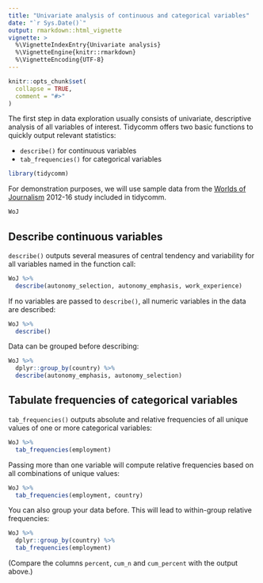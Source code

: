 ```yaml
---
title: "Univariate analysis of continuous and categorical variables"
date: "`r Sys.Date()`"
output: rmarkdown::html_vignette
vignette: >
  %\VignetteIndexEntry{Univariate analysis}
  %\VignetteEngine{knitr::rmarkdown}
  %\VignetteEncoding{UTF-8}
---
```


```r
knitr::opts_chunk$set(
  collapse = TRUE,
  comment = "#>"
)
```

The first step in data exploration usually consists of univariate, descriptive analysis of all variables of interest. Tidycomm offers two basic functions to quickly output relevant statistics:

- `describe()` for continuous variables
- `tab_frequencies()` for categorical variables

```r
library(tidycomm)
```

For demonstration purposes, we will use sample data from the [Worlds of Journalism](https://worldsofjournalism.org/) 2012-16 study included in tidycomm. 

```r
WoJ
```


## Describe continuous variables

`describe()` outputs several measures of central tendency and variability for all variables named in the function call:

```r
WoJ %>% 
  describe(autonomy_selection, autonomy_emphasis, work_experience)
```

If no variables are passed to `describe()`, all numeric variables in the data are described:

```r
WoJ %>% 
  describe()
```

Data can be grouped before describing:

```r
WoJ %>% 
  dplyr::group_by(country) %>% 
  describe(autonomy_emphasis, autonomy_selection)
```

## Tabulate frequencies of categorical variables

`tab_frequencies()` outputs absolute and relative frequencies of all unique values of one or more categorical variables:

```r
WoJ %>% 
  tab_frequencies(employment)
```

Passing more than one variable will compute relative frequencies based on all combinations of unique values:

```r
WoJ %>% 
  tab_frequencies(employment, country)
```

You can also group your data before. This will lead to within-group relative frequencies:

```r
WoJ %>% 
  dplyr::group_by(country) %>% 
  tab_frequencies(employment)
```

(Compare the columns `percent`, `cum_n` and `cum_percent` with the output above.)
